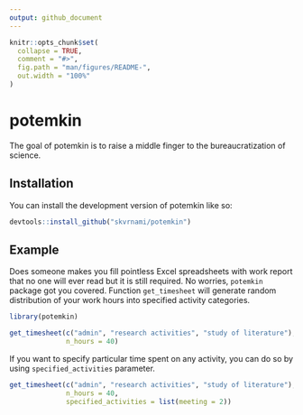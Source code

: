 ```yaml
---
output: github_document
---
```


<!-- README.md is generated from README.Rmd. Please edit that file -->

```r
knitr::opts_chunk$set(
  collapse = TRUE,
  comment = "#>",
  fig.path = "man/figures/README-",
  out.width = "100%"
)
```

# potemkin

<!-- badges: start -->
<!-- badges: end -->

The goal of potemkin is to raise a middle finger to the bureaucratization of science.

## Installation

You can install the development version of potemkin like so:

``` r
devtools::install_github("skvrnami/potemkin")
```

## Example

Does someone makes you fill pointless Excel spreadsheets with work report that no one will ever read but it is still required. No worries, `potemkin` package got you covered. Function `get_timesheet` will generate random distribution of your work hours into specified activity categories.

```r
library(potemkin)

get_timesheet(c("admin", "research activities", "study of literature"), 
              n_hours = 40)

```

If you want to specify particular time spent on any activity, you can do so by using `specified_activities` parameter.

```r
get_timesheet(c("admin", "research activities", "study of literature"), 
              n_hours = 40, 
              specified_activities = list(meeting = 2))
```

